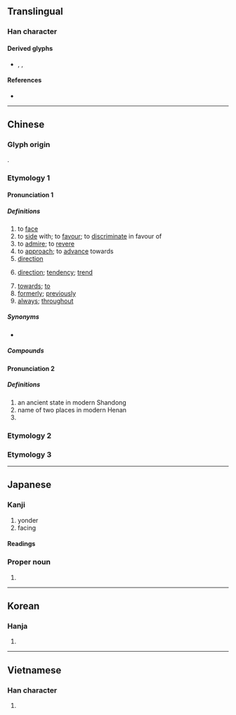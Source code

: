 {{also|何|同|回|嚮}}
{{character info/new}}
==Translingual==
{{stroke order}}

===Han character===
{{Han char|rn=30|rad=口|as=03|sn=6|four=27220|canj=HBR|ids=⿱丿冋}}

====Derived glyphs====
* {{l|mul|尙}}, {{l|mul|珦}}, {{l|mul|餉}}

====References====
* {{Han ref|kx=0176.040|dkj=03301|dj=0393.040|hdz=10579.080|uh=5411|ud=21521|bh=A656|bd=42582}}

----

==Chinese==

===Glyph origin===
{{Han etyl}}
{{Han compound|宀|口|t1=house|t2=window|ls=ic}}.

===Etymology 1===
{{zh-forms}}

====Pronunciation 1====
{{zh-pron
|m=xiàng
|ma=y
|c=hoeng3
|h=pfs=hiong
|md=
|mn=qz,tw,xm:hiòng/twvk,zz:hiàng/hiàⁿ/ǹg/tw:àⁿ
|mn_note=hiòng/hiàng - literary; hiàⁿ/ǹg/àⁿ - vernacular
|w=
|mc=2
|oc=y,2
|cat=v,n,prep,adv
}}

=====Definitions=====
{{zh-hanzi}}

# to [[face]]
# to [[side]] with; to [[favour]]; to [[discriminate]] in favour of
# to [[admire]]; to [[revere]]
# to [[approach]]; to [[advance]] towards
# [[direction]]
# {{lb|zh|figurative}} [[direction]]; [[tendency]]; [[trend]]
# [[towards]]; [[to]]
# [[formerly]]; [[previously]]
# [[always]]; [[throughout]]

=====Synonyms=====
* {{zh-l|往}}

=====Compounds=====
{{zh-der|一向|向北|向前|向東|向下|向西|向導|向日葵|向來|方向|不可向邇|不知去向|人心向背|人心所向|偏向|傾向|內向|共同趨向|出口導向|分向島|劉向|動向|去向|反向|反方向|取向|向上|向使|向例|向光|向光性|向化|向午|向善|向地性|向格|向壁虛構|向壁虛造|向外|向學|向寵|向平之願|向年|向往|向後|向心力|向心花序|向斜層|向日|向日性|向時|向晚|向暮|向曉|向榮|向溼性|向火|向火乞兒|向當|向盤|向秀|向聲背實|向背|向著|向量|向錢看|向陽|向隅|向隅獨泣|向隅而泣|向電性|向非|向順|向風|單向|單向天線|單向道|外向|大方向|奈向|奮發向上|定向|定向天線|導向|導向思考|導向飛彈|導向魚雷|山向|志向|怒目相向|性向|性向測驗|意向|所向披靡|所向無前|所向無敵|投向|折節向學|指向|改惡向善|改過向善|斐然向風|方向燈|方向盤|方向舵|昏頭轉向|暈頭轉向|朝向|東向|東奔西向|橫向|欣欣向榮|歸向|歸向導引|民心趨向|民意向背|無計向|物件導向|特殊性向|發憤向上|相向|看風向|矇頭轉向|矛盾相向|航向|蘄向|護向|走向|趨向|轉向|迎向|迴向|逆向|逆向公車|逆向思考|逆向整合|邁向|鋒芒所向|雙向|雙向溝通|震旦方向|靡然向風|風向|風向標|風向球|風向袋}}

====Pronunciation 2====
{{zh-pron
|m=xiàng
|mc=1
|oc=n,1
|cat=pn
}}

=====Definitions=====
{{zh-hanzi}}

# an ancient state in modern Shandong
# name of two places in modern Henan
# {{surname|lang=zh}}

===Etymology 2===
{{zh-see|嚮}}

===Etymology 3===
{{zh-see|曏}}

{{zh-cat|Beginning}}

----

==Japanese==

===Kanji===
{{ja-kanji|grade=3|rs=口03}}

# yonder
# facing

====Readings====
{{ja-readings
|goon=こう<かう
|kanon=きょう<きやう
|on=しょう<しやう
|kun=む-く, む-かう<む-かふ, さきに
}}

{{attention|ja|okurigana for "saki ni"?}}
{{attention|ja|what kind of on-reading is "shō"?}}

===Proper noun===
{{ja-pos|むかい|proper|hhira=むかひ}}

# {{surname|lang=ja||sort=むかい}}

----

==Korean==

===Hanja===
{{ko-hanja|hangeul=[[향]], [[상]]|rv=hyang, sang|mr=hyang, sang}}

# {{defn|lang=ko|sort=口03}}

----

==Vietnamese==

===Han character===
{{vi-hantu|[[hướng]]|rs=口03}}

# {{defn|lang=vi|sort=口03}}